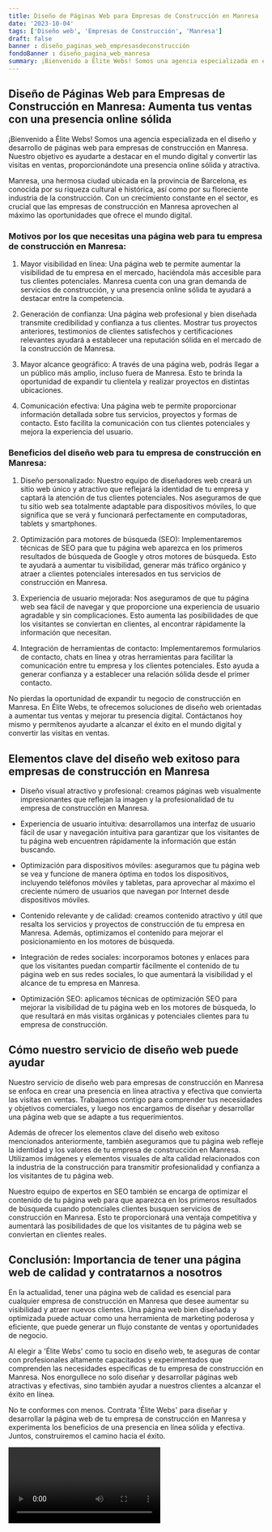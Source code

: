 ```yaml
---
title: Diseño de Páginas Web para Empresas de Construcción en Manresa
date: '2023-10-04'
tags: ['Diseño web', 'Empresas de Construcción', 'Manresa']
draft: false
banner : diseño_paginas_web_empresasdeconstrucción
fondoBanner : diseño_pagina_web_manresa
summary: ¡Bienvenido a Élite Webs! Somos una agencia especializada en el diseño y desarrollo de páginas web para empresas de construcción en Manresa. Nuestro objetivo es ayudarte a destacar en el mundo digital y convertir las visitas en ventas, proporcionándote una presencia online sólida y atractiva.
---
```


## Diseño de Páginas Web para Empresas de Construcción en Manresa: Aumenta tus ventas con una presencia online sólida

¡Bienvenido a Élite Webs! Somos una agencia especializada en el diseño y desarrollo de páginas web para empresas de construcción en Manresa. Nuestro objetivo es ayudarte a destacar en el mundo digital y convertir las visitas en ventas, proporcionándote una presencia online sólida y atractiva.

Manresa, una hermosa ciudad ubicada en la provincia de Barcelona, es conocida por su riqueza cultural e histórica, así como por su floreciente industria de la construcción. Con un crecimiento constante en el sector, es crucial que las empresas de construcción en Manresa aprovechen al máximo las oportunidades que ofrece el mundo digital.

### Motivos por los que necesitas una página web para tu empresa de construcción en Manresa:

1. Mayor visibilidad en línea: Una página web te permite aumentar la visibilidad de tu empresa en el mercado, haciéndola más accesible para tus clientes potenciales. Manresa cuenta con una gran demanda de servicios de construcción, y una presencia online sólida te ayudará a destacar entre la competencia.

2. Generación de confianza: Una página web profesional y bien diseñada transmite credibilidad y confianza a tus clientes. Mostrar tus proyectos anteriores, testimonios de clientes satisfechos y certificaciones relevantes ayudará a establecer una reputación sólida en el mercado de la construcción de Manresa.

3. Mayor alcance geográfico: A través de una página web, podrás llegar a un público más amplio, incluso fuera de Manresa. Esto te brinda la oportunidad de expandir tu clientela y realizar proyectos en distintas ubicaciones.

4. Comunicación efectiva: Una página web te permite proporcionar información detallada sobre tus servicios, proyectos y formas de contacto. Esto facilita la comunicación con tus clientes potenciales y mejora la experiencia del usuario.

### Beneficios del diseño web para tu empresa de construcción en Manresa:

1. Diseño personalizado: Nuestro equipo de diseñadores web creará un sitio web único y atractivo que reflejará la identidad de tu empresa y captará la atención de tus clientes potenciales. Nos aseguramos de que tu sitio web sea totalmente adaptable para dispositivos móviles, lo que significa que se verá y funcionará perfectamente en computadoras, tablets y smartphones.

2. Optimización para motores de búsqueda (SEO): Implementaremos técnicas de SEO para que tu página web aparezca en los primeros resultados de búsqueda de Google y otros motores de búsqueda. Esto te ayudará a aumentar tu visibilidad, generar más tráfico orgánico y atraer a clientes potenciales interesados en tus servicios de construcción en Manresa.

3. Experiencia de usuario mejorada: Nos aseguramos de que tu página web sea fácil de navegar y que proporcione una experiencia de usuario agradable y sin complicaciones. Esto aumenta las posibilidades de que los visitantes se conviertan en clientes, al encontrar rápidamente la información que necesitan.

4. Integración de herramientas de contacto: Implementaremos formularios de contacto, chats en línea y otras herramientas para facilitar la comunicación entre tu empresa y los clientes potenciales. Esto ayuda a generar confianza y a establecer una relación sólida desde el primer contacto.

No pierdas la oportunidad de expandir tu negocio de construcción en Manresa. En Élite Webs, te ofrecemos soluciones de diseño web orientadas a aumentar tus ventas y mejorar tu presencia digital. Contáctanos hoy mismo y permítenos ayudarte a alcanzar el éxito en el mundo digital y convertir las visitas en ventas.

<GifSeo />

<Cta />

## Elementos clave del diseño web exitoso para empresas de construcción en Manresa

- Diseño visual atractivo y profesional: creamos páginas web visualmente impresionantes que reflejan la imagen y la profesionalidad de tu empresa de construcción en Manresa.

- Experiencia de usuario intuitiva: desarrollamos una interfaz de usuario fácil de usar y navegación intuitiva para garantizar que los visitantes de tu página web encuentren rápidamente la información que están buscando.

- Optimización para dispositivos móviles: aseguramos que tu página web se vea y funcione de manera óptima en todos los dispositivos, incluyendo teléfonos móviles y tabletas, para aprovechar al máximo el creciente número de usuarios que navegan por Internet desde dispositivos móviles.

- Contenido relevante y de calidad: creamos contenido atractivo y útil que resalta los servicios y proyectos de construcción de tu empresa en Manresa. Además, optimizamos el contenido para mejorar el posicionamiento en los motores de búsqueda.

- Integración de redes sociales: incorporamos botones y enlaces para que los visitantes puedan compartir fácilmente el contenido de tu página web en sus redes sociales, lo que aumentará la visibilidad y el alcance de tu empresa en Manresa.

- Optimización SEO: aplicamos técnicas de optimización SEO para mejorar la visibilidad de tu página web en los motores de búsqueda, lo que resultará en más visitas orgánicas y potenciales clientes para tu empresa de construcción.

## Cómo nuestro servicio de diseño web puede ayudar

Nuestro servicio de diseño web para empresas de construcción en Manresa se enfoca en crear una presencia en línea atractiva y efectiva que convierta las visitas en ventas. Trabajamos contigo para comprender tus necesidades y objetivos comerciales, y luego nos encargamos de diseñar y desarrollar una página web que se adapte a tus requerimientos.

Además de ofrecer los elementos clave del diseño web exitoso mencionados anteriormente, también aseguramos que tu página web refleje la identidad y los valores de tu empresa de construcción en Manresa. Utilizamos imágenes y elementos visuales de alta calidad relacionados con la industria de la construcción para transmitir profesionalidad y confianza a los visitantes de tu página web.

Nuestro equipo de expertos en SEO también se encarga de optimizar el contenido de tu página web para que aparezca en los primeros resultados de búsqueda cuando potenciales clientes busquen servicios de construcción en Manresa. Esto te proporcionará una ventaja competitiva y aumentará las posibilidades de que los visitantes de tu página web se conviertan en clientes reales.

## Conclusión: Importancia de tener una página web de calidad y contratarnos a nosotros

En la actualidad, tener una página web de calidad es esencial para cualquier empresa de construcción en Manresa que desee aumentar su visibilidad y atraer nuevos clientes. Una página web bien diseñada y optimizada puede actuar como una herramienta de marketing poderosa y eficiente, que puede generar un flujo constante de ventas y oportunidades de negocio.

Al elegir a 'Élite Webs' como tu socio en diseño web, te aseguras de contar con profesionales altamente capacitados y experimentados que comprenden las necesidades específicas de tu empresa de construcción en Manresa. Nos enorgullece no solo diseñar y desarrollar páginas web atractivas y efectivas, sino también ayudar a nuestros clientes a alcanzar el éxito en línea.

No te conformes con menos. Contrata 'Élite Webs' para diseñar y desarrollar la página web de tu empresa de construcción en Manresa y experimenta los beneficios de una presencia en línea sólida y efectiva. Juntos, construiremos el camino hacia el éxito.

<Video />

<CtaBot job='Empresas de Construcción' city='Manresa'/>

<Gmaps query='Manresa+españa+maps' />
